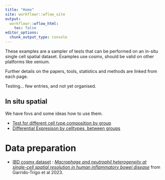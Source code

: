 ```yaml
---
title: "Home"
site: workflowr::wflow_site
output:
  workflowr::wflow_html:
    toc: false
editor_options:
  chunk_output_type: console
---
```


These examples are a sampler of tests that can be performed on an in-situ single cell spatial dataset.
Examples use cosmx, should be valid on other platforms like xenium.

Further details on the papers, tools, statistics and methods are linked from each page.


Testing... few entries, and not yet organised.

## In situ spatial

We have fovs and some ideas how to use them.

* [Test for different cell type composition by group](e_CompositionChange.html)
* [Differential Expresison by celltypes, between groups ](e_DEPseudobulk_insitu.html)



# Data preparation

* [IBD cosmx dataset](d_cosmxIBD.html) :  [_Macrophage and neutrophil heterogeneity at single-cell spatial resolution in human inflammatory bowel disease_](https://www.ncbi.nlm.nih.gov/pubmed/37495570) from Garrido-Trigo et al 2023. 


